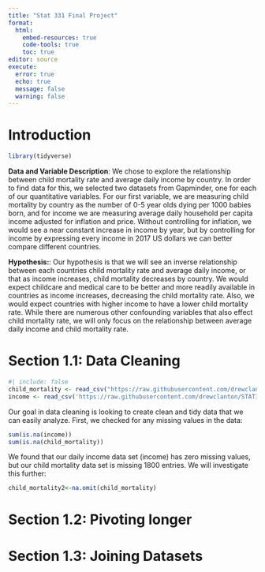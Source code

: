 ```yaml
---
title: "Stat 331 Final Project"
format: 
  html:
    embed-resources: true
    code-tools: true
    toc: true
editor: source
execute: 
  error: true
  echo: true
  message: false
  warning: false
---
```

# Introduction

```r
library(tidyverse)
```
 **Data and Variable Description**:
We chose to explore the relationship between child mortality rate and average daily income by country. In order to find data for this, we selected two datasets from Gapminder, one for each of our quantitative variables. For our first variable, we are measuring child mortality by country as the number of 0-5 year olds dying per 1000 babies born, and for income we are measuring average daily household per capita income adjusted for inflation and price. Without controlling for inflation, we would see a near constant increase in income by year, but by controlling for income by expressing every income in 2017 US dollars we can better compare different countries.

**Hypothesis:**: 
Our hypothesis is that we will see an inverse relationship between each countries child mortality rate and average daily income, or that as income increases, child mortality decreases by country. We would expect childcare and medical care to be better and more readily available in countries as income increases, decreasing the child mortality rate. Also, we would expect countries with higher income to have a lower child mortality rate. While there are numerous other confounding variables that also effect child mortality rate, we will only focus on the relationship between average daily income and child mortality rate.

# Section 1.1: Data Cleaning
```r
#| include: false
child_mortality <- read_csv("https://raw.githubusercontent.com/drewclanton/STAT331_Project/main/child_mortality_0_5_year_olds_dying_per_1000_born.csv")
income <- read_csv('https://raw.githubusercontent.com/drewclanton/STAT331_Project/main/mincpcap_cppp.csv')
```

Our goal in data cleaning is looking to create clean and tidy data that we can easily analyze. First, we checked for any missing values in the data:
```r
sum(is.na(income))
sum(is.na(child_mortality))
```
We found that our daily income data set (income) has zero missing values, but our child mortality data set is missing 1800 entries. We will investigate this further:

```r
child_mortality2<-na.omit(child_mortality)

```


# Section 1.2: Pivoting longer
# Section 1.3: Joining Datasets

